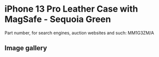 
# iPhone 13 Pro Leather Case with MagSafe - Sequoia Green

Part number, for search engines, auction websites and such: MM1G3ZM/A

## Image gallery

<div style={{ width: "768px" }}>
  <GalleryComponent
    images={[
      {
        original: "/everysource/MM1G3.png",
        thumbnail: "/everypreview/MM1G3.png",
      },
      {
        original: "/everysource/MM1G3_AV1.png",
        thumbnail: "/everypreview/MM1G3_AV1.png",
      },
      {
        original: "/everysource/MM1G3_AV2.png",
        thumbnail: "/everypreview/MM1G3_AV2.png",
      },
      {
        original: "/everysource/MM1G3_AV3.png",
        thumbnail: "/everypreview/MM1G3_AV3.png",
      },
      {
        original: "/everysource/MM1G3_AV4.png",
        thumbnail: "/everypreview/MM1G3_AV4.png",
      },
      {
        original: "/everysource/MM1G3_AV5.png",
        thumbnail: "/everypreview/MM1G3_AV5.png",
      },
      {
        original: "/everysource/MM1G3_AV6.png",
        thumbnail: "/everypreview/MM1G3_AV6.png",
      }
    ]}
  />
</div>